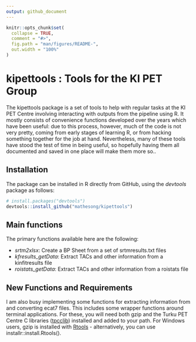 ```yaml
---
output: github_document
---
```



```r
knitr::opts_chunk$set(
  collapse = TRUE,
  comment = "#>",
  fig.path = "man/figures/README-",
  out.width = "100%"
)
```
# kipettools : Tools for the KI PET Group

The kipettools package is a set of tools to help with regular tasks at the KI PET Centre involving interacting with outputs from the pipeline using R.  It mostly consists of convenience functions developed over the years which have been useful: due to this process, however, much of the code is not very pretty, coming from early stages of learning R, or from hacking something together for the job at hand.  Nevertheless, many of these tools have stood the test of time in being useful, so hopefully having them all documented and saved in one place will make them more so..


## Installation

The package can be installed in R directly from GitHub, using the *devtools* package as follows:

```r
# install.packages("devtools")
devtools::install_github("mathesong/kipettools")
```



## Main functions

The primary functions available here are the following:

* *srtm2xlsx*: Create a BP Sheet from a set of srtmresults.txt files
* *kfresults\_getData*: Extract TACs and other information from a kinfitresults file
* *roistats\_getData*: Extract TACs and other information from a roistats file


## New Functions and Requirements

I am also busy implementing some functions for extracting information from and converting ecat7 files.  This includes some wrapper functions around terminal applications.  For these, you will need both gzip and the Turku PET Centre C libraries ([tpcclib](http://www.turkupetcentre.net/petanalysis/sw_pet.html#tpc)) installed and added to your path.  For Windows users, gzip is installed with [Rtools](https://cran.r-project.org/bin/windows/Rtools/) - alternatively, you can use installr::install.Rtools().
